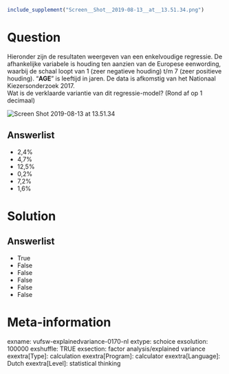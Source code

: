 ```r
include_supplement("Screen__Shot__2019-08-13__at__13.51.34.png")
```

Question
========
Hieronder zijn de resultaten weergeven van een enkelvoudige regressie.
De afhankelijke variabele is houding ten aanzien van de Europese
eenwording, waarbij de schaal loopt van 1 (zeer negatieve houding) t/m 7
(zeer positieve houding). “**AGE**” is leeftijd in jaren. De data is
afkomstig van het Nationaal Kiezersonderzoek 2017.  
Wat is de verklaarde variantie van dit regressie-model? (Rond af op 1
decimaal)   
  
<img src="Screen__Shot__2019-08-13__at__13.51.34.png"
class="fr-fic fr-dii enlargeimage tvcss_2"
alt="Screen Shot 2019-08-13 at 13.51.34" />

Answerlist
----------
* 2,4%
* 4,7%
* 12,5%
* 0,2%
* 7,2%
* 1,6%

Solution
========










Answerlist
----------
* True
* False
* False
* False
* False
* False

Meta-information
================
exname: vufsw-explainedvariance-0170-nl
extype: schoice
exsolution: 100000
exshuffle: TRUE
exsection: factor analysis/explained variance
exextra[Type]: calculation
exextra[Program]: calculator
exextra[Language]: Dutch
exextra[Level]: statistical thinking

